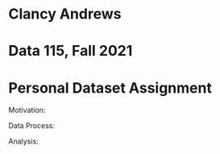 # Clancy Andrews
# Data 115, Fall 2021
# Personal Dataset Assignment


Motivation:


Data Process:


Analysis:

